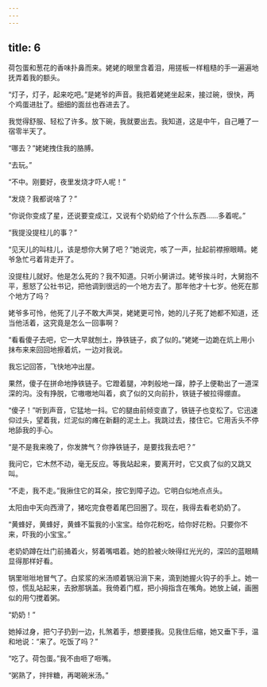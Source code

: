 ```yaml
---
---
---
```

title: 6
---




荷包蛋和葱花的香味扑鼻而来。姥姥的眼里含着泪，用搓板一样粗糙的手一遍遍地抚弄着我的额头。

“灯子，灯子，起来吃吧。”是姥爷的声音。我把着姥姥坐起来，接过碗，很快，两个鸡蛋进肚了。细细的面丝也吞进去了。

我觉得舒服、轻松了许多。放下碗，我就要出去。我知道，这是中午，自己睡了一宿零半天了。

“哪去？”姥姥拽住我的胳膊。

“去玩。”

“不中。刚要好，夜里发烧才吓人呢！”

“发烧？我都说啥了？”

“你说你变成了星，还说要变成江，又说有个奶奶给了个什么东西……多着呢。”

“我提没提柱儿的事？”

“见天儿的叫柱儿，该是想你大舅了吧？”她说完，咳了一声，扯起前襟擦眼睛。姥爷急忙弓着背走开了。

没提柱儿就好。他是怎么死的？我不知道。只听小舅讲过。姥爷挨斗时，大舅抱不平，惹怒了公社书记，把他调到很远的一个地方去了。那年他才十七岁。他死在那个地方了吗？

姥爷多可怜，他死了儿子不敢大声哭，姥姥更可怜，她的儿子死了她都不知道，还当他活着，这究竟是怎么一回事啊？

“看看傻子去吧，它一大早就刨土，挣铁链子，疯了似的。”姥姥一边跪在炕上用小抹布来来回回地擦着炕，一边对我说。

我忘记回答，飞快地冲出屋。

果然，傻子在拼命地挣铁链子。它蹬着腿，冲刺般地一蹿，脖子上便勒出了一道深深的沟。没有挣脱，它嗷嗷地叫着，疯了似的又向前扑，铁链子被拉得绷直。

“傻子！”听到声音，它猛地一抖。它的腿由前倾变直了，铁链子也变松了。它迅速仰过头，望着我，烂泥似的瘫在新翻的泥土上。我跳过去，搂住它。它用舌头不停地舔我的手心。

“是不是我来晚了，你发脾气？你挣铁链子，是要找我去吧？”

我问它，它木然不动，毫无反应。等我站起来，要离开时，它又疯了似的又跳又叫。

“不走，我不走。”我揪住它的耳朵，按它到障子边。它明白似地点点头。

太阳由中天向西滑了，猪吃完食卷着尾巴回圈了。现在，我得去看老奶奶了。

“黄蜂好，黄蜂好，黄蜂不蜇我的小宝宝。给你花粉吃，给你好花粉。只要你不来，吓我的小宝宝。”

老奶奶蹲在灶门前捅着火，努着嘴唱着。她的脸被火映得红光光的，深凹的蓝眼睛显得那样好看。

锅里咝咝地冒气了。白浆浆的米汤顺着锅沿淌下来，滴到她握火钩子的手上。她一惊，慌乱站起来，去掀那锅盖。我倚着门框，把小拇指含在嘴角。她放上碱，画圈似的用勺搅着粥。

“奶奶！”

她掉过身，把勺子扔到一边，扎煞着手，想要搂我。见我住后缩，她又垂下手，温和地说：“来了。吃饭了吗？”

“吃了。荷包蛋。”我不由咂了咂嘴。

“粥熟了，拌拌糖，再喝碗米汤。”